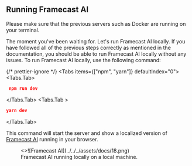 ## Running Framecast AI


<Callout type="warning">
  Please make sure that the previous servers such as Docker are running on your
  terminal.
</Callout>

The moment you've been waiting for. Let's run Framecast AI locally. If you have followed all of the previous steps
correctly as mentioned in the documentation, you should be able to run Framecast AI locally without any issues. To run
Framecast AI locally, use the following command:


{/* prettier-ignore */}
<Tabs items={["npm", "yarn"]} defaultIndex="0">
  <Tabs.Tab>
  ```json filename="Terminal" copy
   npm run dev
   ```
   </Tabs.Tab>
  <Tabs.Tab >
   ```json filename="Terminal" copy
   yarn dev
   ```
  </Tabs.Tab>
</Tabs>

This command will start the server and show a localized version of [Framecast AI](http://localhost:3000) running
in your browser.

<figure>
  <>![Framecast AI](../../../assets/docs/18.png)</>
  <figcaption>Framecast AI running locally on a local machine.</figcaption>
</figure>
